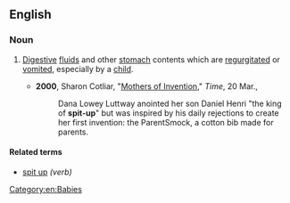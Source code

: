 ==English==

===Noun===
{{en-noun}}

# {{context|informal|lang=en}} [[digestive|Digestive]] [[fluid]]s and other [[stomach]] contents which are [[regurgitate]]d or [[vomit]]ed, especially by a [[child]].
#* '''2000''', Sharon Cotliar, "[http://www.time.com/time/magazine/article/0,9171,996404,00.html Mothers of Invention]," ''Time'', 20 Mar.,
#*: Dana Lowey Luttway anointed her son Daniel Henri "the king of '''spit-up'''" but was inspired by his daily rejections to create her first invention: the ParentSmock, a cotton bib made for parents.

====Related terms====
* [[spit up]] ''(verb)''

[[Category:en:Babies]]